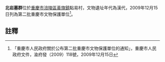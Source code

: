 {{msg:重慶市文物保護單位
|名稱 = 北岩墓群
|編號 = 25
|圖片 = 
|級別 = 6
|分類 = 
|時代 = 漢代
|地点 = [[涪陵區|涪陵區]][[黃旗鎮|黃旗鎮]]點易村
|坐標 = 
|登錄 = 2009年12月15日
}}
'''北岩墓群'''位於[[重慶市|重慶市]][[涪陵區|涪陵區]][[黃旗鎮|黃旗鎮]]點易村，文物遺址年代為漢代，2009年12月15日列為第二批重慶市文物保護單位<ref>「重慶市人民政府關於公布第二批重慶市文物保護單位的通知」，重慶市人民政府文件，渝府發（2009）118號，2009年12月15日</ref>。
== 註釋 ==
{{reflist}}
{{文物保護單位小作品}}